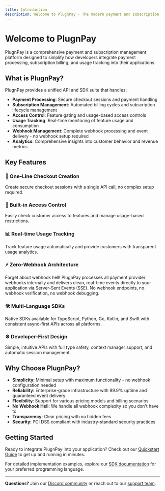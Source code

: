 ```yaml
---
title: Introduction
description: Welcome to PlugnPay - The modern payment and subscription management platform
---
```


# Welcome to PlugnPay

PlugnPay is a comprehensive payment and subscription management platform designed to simplify how developers integrate payment processing, subscription billing, and usage tracking into their applications.

## What is PlugnPay?

PlugnPay provides a unified API and SDK suite that handles:

- **Payment Processing**: Secure checkout sessions and payment handling
- **Subscription Management**: Automated billing cycles and subscription lifecycle management
- **Access Control**: Feature gating and usage-based access controls
- **Usage Tracking**: Real-time monitoring of feature usage and consumption
- **Webhook Management**: Complete webhook processing and event delivery - no webhook setup required
- **Analytics**: Comprehensive insights into customer behavior and revenue metrics

## Key Features

### 🚀 **One-Line Checkout Creation**
Create secure checkout sessions with a single API call, no complex setup required.

### 🔐 **Built-in Access Control**
Easily check customer access to features and manage usage-based restrictions.

### 📊 **Real-time Usage Tracking**
Track feature usage automatically and provide customers with transparent usage analytics.

### ⚡ **Zero-Webhook Architecture**
Forget about webhook hell! PlugnPay processes all payment provider webhooks internally and delivers clean, real-time events directly to your application via Server-Sent Events (SSE). No webhook endpoints, no webhook verification, no webhook debugging.

### 🛠 **Multi-Language SDKs**
Native SDKs available for TypeScript, Python, Go, Kotlin, and Swift with consistent async-first APIs across all platforms.

### ⚙️ **Developer-First Design**
Simple, intuitive APIs with full type safety, context manager support, and automatic session management.

## Why Choose PlugnPay?

- **Simplicity**: Minimal setup with maximum functionality - no webhook configuration needed
- **Reliability**: Enterprise-grade infrastructure with 99.9% uptime and guaranteed event delivery
- **Flexibility**: Support for various pricing models and billing scenarios
- **No Webhook Hell**: We handle all webhook complexity so you don't have to
- **Transparency**: Clear pricing with no hidden fees
- **Security**: PCI DSS compliant with industry-standard security practices

## Getting Started

Ready to integrate PlugnPay into your application? Check out our [Quickstart Guide](/quickstart) to get up and running in minutes.

For detailed implementation examples, explore our [SDK documentation](/sdk/typescript) for your preferred programming language.

---

**Questions?** Join our [Discord community](https://discord.com) or reach out to our [support team](mailto:hi@plugnpay.dev).
